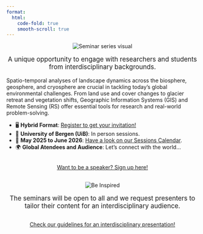 ```yaml
---
format:
  html:
    code-fold: true
    smooth-scroll: true
---
```


<div style="text-align: center;">
  <img src="img/firstimg.png" alt="Seminar series visual" style="max-width: 100%; height: auto; object-fit: contain;" />
   <p style="margin-top: 1rem; font-size: 1.2em; color: inherit;">
      A unique opportunity to engage with researchers and students from interdisciplinary backgrounds.
  </p>
</div>

Spatio-temporal analyses of landscape dynamics across the biosphere, geosphere, and cryosphere are crucial in tackling today’s global environmental challenges. From land use and cover changes to glacier retreat and vegetation shifts, Geographic Information Systems (GIS) and Remote Sensing (RS) offer essential tools for research and real-world problem-solving.

- 🖥️ **Hybrid Format**: [Register to get your invitation!](https://forms.office.com/e/rf88TNBL4x?origin=lprLink) 
- 📍 **University of Bergen (UiB)**: In person sessions.
- 📅 **May 2025 to June 2026**: [Have a look on our Sessions Calendar](https://universityofbergen-my.sharepoint.com/:x:/g/personal/augusto_naschimento_uib_no/EXfj5JpJs6dAgqwwaEASl3wBUR--hPrwcHlqLp0ppNDDrQ?e=YmdMrA).
- 🌍 **Global Atendees and Audience**: Let's connect with the world...  

```{=html}
<div  style="margin: 30px; text-align: center;">
<a class="btn btn-primary" href="https://forms.office.com/e/wqac9yxAMV" role="button" target="_blank" style="padding: 15px 30px;">Want to be a speaker? Sign up here!</a>
</div>
```

<div style="text-align: center;">
  <img src="img/img4.png" alt="Be Inspired" style="max-width: 100%; height: auto; object-fit: contain;" />
   <p style="margin-top: 1rem; font-size: 1.2em; color: inherit;">
      The seminars will be open to all and we request presenters to tailor their content for an interdisciplinary audience.
  </p>
</div>

```{=html}
<div  style="margin: 30px; text-align: center;">
<a class="btn btn-primary" href="https://universityofbergen-my.sharepoint.com/:p:/g/personal/augusto_naschimento_uib_no/EYWphSekdnNPiXNOFh5HByMBi7LIw82K4bqjqSoKeCOUZQ?e=ZaShqm" role="button" target="_blank" style="padding: 15px 30px;">Check our guidelines for an interdisciplinary presentation!</a>
</div>
```